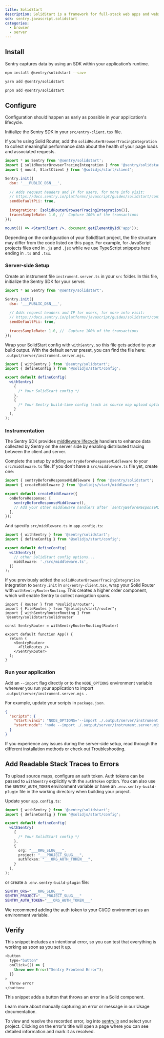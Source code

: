 ```yaml
---
title: SolidStart
description: SolidStart is a framework for full-stack web apps and websites. Learn how to set it up with Sentry.
sdk: sentry.javascript.solidstart
categories:
  - browser
  - server
---
```


## Install

Sentry captures data by using an SDK within your application’s runtime.

```bash {tabTitle:npm}
npm install @sentry/solidstart --save
```

```bash {tabTitle:yarn}
yarn add @sentry/solidstart
```

```bash {tabTitle:pnpm}
pnpm add @sentry/solidstart
```

## Configure

Configuration should happen as early as possible in your application's lifecycle.

Initialize the Sentry SDK in your `src/entry-client.tsx` file.

If you're using Solid Router, add the `solidRouterBrowserTracingIntegration` to collect meaningful performance data about the health of your page loads and associated requests.


```jsx {filename:src/entry-client.tsx}
import * as Sentry from '@sentry/solidstart';
import { solidRouterBrowserTracingIntegration } from '@sentry/solidstart/solidrouter';
import { mount, StartClient } from '@solidjs/start/client';

Sentry.init({
  dsn: '___PUBLIC_DSN___',
  
  // Adds request headers and IP for users, for more info visit:
  // https://docs.sentry.io/platforms/javascript/guides/solidstart/configuration/options/#sendDefaultPii
  sendDefaultPii: true,
  
  integrations: [solidRouterBrowserTracingIntegration()],
  tracesSampleRate: 1.0, //  Capture 100% of the transactions
});

mount(() => <StartClient />, document.getElementById('app'));
```

<Alert>

  Depending on the configuration of your SolidStart project, the file structure may differ from the code listed on this page.
  For example, for JavaScript projects files end in `.js` and `.jsx` while we use TypeScript snippets here ending in `.ts` and `.tsx`.

</Alert>

### Server-side Setup

Create an instrument file `instrument.server.ts` in your `src` folder. In this file, initialize the Sentry SDK for your server.

```javascript {filename:src/instrument.server.ts}
import * as Sentry from '@sentry/solidstart';

Sentry.init({
  dsn: '___PUBLIC_DSN___',
  
  // Adds request headers and IP for users, for more info visit:
  // https://docs.sentry.io/platforms/javascript/guides/solidstart/configuration/options/#sendDefaultPii
  sendDefaultPii: true,
  
  tracesSampleRate: 1.0, //  Capture 100% of the transactions
});
```

Wrap your SolidStart config with `withSentry`, so this file gets added to your build output. With the default server preset, you can find the file here: `.output/server/instrument.server.mjs`.

```javascript {filename:app.config.ts} {5-12}
import { withSentry } from '@sentry/solidstart';
import { defineConfig } from '@solidjs/start/config';

export default defineConfig(
  withSentry(
    {
      /* Your SolidStart config */
    },
    {
      /* Your Sentry build-time config (such as source map upload options) */
    }
  ),
);
```

### Instrumentation

The Sentry SDK provides [middleware lifecycle](https://docs.solidjs.com/solid-start/advanced/middleware) handlers to enhance data collected by Sentry on the server side by enabling distributed tracing between the client and server.

Complete the setup by adding `sentryBeforeResponseMiddleware` to your `src/middleware.ts` file. If you don't have a `src/middleware.ts` file yet, create one:

```typescript {filename:src/middleware.ts} {6}
import { sentryBeforeResponseMiddleware } from '@sentry/solidstart';
import { createMiddleware } from '@solidjs/start/middleware';

export default createMiddleware({
  onBeforeResponse: [
    sentryBeforeResponseMiddleware(),
    // Add your other middleware handlers after `sentryBeforeResponseMiddleware`
  ],
});
```

And specify `src/middleware.ts` in `app.config.ts`:

```typescript {filename:app.config.ts} {7}
import { withSentry } from '@sentry/solidstart';
import { defineConfig } from '@solidjs/start/config';

export default defineConfig(
  withSentry({
    // other SolidStart config options...
    middleware: './src/middleware.ts',
  })
);
```

If you previously added the `solidRouterBrowserTracingIntegration` integration to `Sentry.init` in `src/entry-client.tsx`, wrap your Solid Router with `withSentryRouterRouting`.
This creates a higher order component, which will enable Sentry to collect navigation spans.

```tsx {filename:app.tsx} {5,9,11}
import { Router } from "@solidjs/router";
import { FileRoutes } from "@solidjs/start/router";
import { withSentryRouterRouting } from '@sentry/solidstart/solidrouter'

const SentryRouter = withSentryRouterRouting(Router)

export default function App() {
  return (
    <SentryRouter>
      <FileRoutes />
    </SentryRouter>
  );
}
```

### Run your application

Add an `--import` flag directly or to the `NODE_OPTIONS` environment variable wherever you run your application to import `.output/server/instrument.server.mjs `.

For example, update your scripts in `package.json`.

```json {filename:package.json}
{
  "scripts": {
    "start:vinxi": "NODE_OPTIONS='--import ./.output/server/instrument.server.mjs ' vinxi start",
    "start:node": "node --import ./.output/server/instrument.server.mjs .output/server/index.mjs"
  }
}
```

<Alert level="warning">
  If you experience any issues during the server-side setup, read through the different <PlatformLink to="/install">installation methods</PlatformLink>
  or check out <PlatformLink to="/troubleshooting">Troubleshooting</PlatformLink>.
</Alert>

## Add Readable Stack Traces to Errors

To upload source maps, configure an auth token. Auth tokens can be passed to `withSentry` explicitly with the `authToken`
option. You can also use the `SENTRY_AUTH_TOKEN` environment variable or have an `.env.sentry-build-plugin` file in the
working directory when building your project.

<OrgAuthTokenNote />

Update your `app.config.ts`:

```TypeScript {filename:app.config.ts}
import { withSentry } from '@sentry/solidstart';
import { defineConfig } from '@solidjs/start/config';

export default defineConfig(
  withSentry(
    {
      /* Your SolidStart config */
    },
    {
      org: "___ORG_SLUG___",
      project: "___PROJECT_SLUG___",
      authToken: "___ORG_AUTH_TOKEN___",
    }
  ),
);
```

or create a `.env.sentry-build-plugin` file:

```bash {filename:.env.sentry-build-plugin}
SENTRY_ORG="___ORG_SLUG___"
SENTRY_PROJECT="___PROJECT_SLUG___"
SENTRY_AUTH_TOKEN="___ORG_AUTH_TOKEN___"
```

We recommend adding the auth token to your CI/CD environment as an environment variable.

## Verify

This snippet includes an intentional error, so you can test that everything is working as soon as you set it up.

```javascript
<button
  type="button"
  onClick={() => {
    throw new Error("Sentry Frontend Error");
  }}
>
  Throw error
</button>
```

This snippet adds a button that throws an error in a Solid component.

<Alert>

Learn more about manually capturing an error or message in our <PlatformLink to="/usage/">Usage documentation</PlatformLink>.

</Alert>

To view and resolve the recorded error, log into [sentry.io](https://sentry.io) and select your project. Clicking on the error's title will open a page where you can see detailed information and mark it as resolved.
